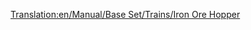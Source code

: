[[Translation:en/Manual/Base Set/Trains/Iron Ore Hopper]]
{{pl/wagony|Picture=[[File:en/Ironorehopper.png]]
|Name=Wagon na rudę żelaza
|NormalCost=£1,398 ($2,796)
|NormalWeight=19 / 49 t
|NormalCapacity=30 ton rudy żelaza
|MonoCost=£1,398 ($2,796)
|MonoWeight=19 / 54 t
|MonoCapacity=35 tonnes of iron ore
|MagCost=£1,398 ($2,796)
|MagWeight=19 / 56 t
|MagCapacity=37 tonnes of iron ore
|Description=[[pl/Manual/Base Set/Trains/Wagon na rudę żelaza|Iron Ore Hopper]] może holować <small>''(haul)''</small>  [[pl/Manual/Base Set/Cargos/Ruda żelaza|Iron Ore]]. Jest dostępny tylko w klimacie [[pl/Manual/Klimat#Umiarkowany | Temperate]] .
}}